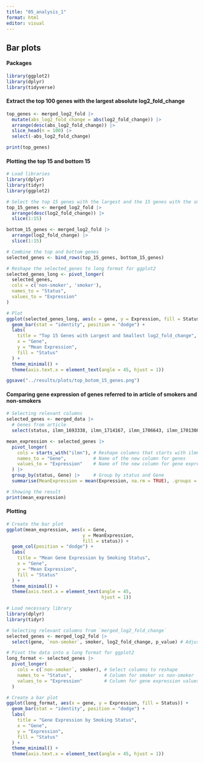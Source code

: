 ```yaml
---
title: "05_analysis_1"
format: html
editor: visual
---
```


## Bar plots

#### Packages

```r
library(ggplot2)
library(dplyr)
library(tidyverse)
```

#### Extract the top 100 genes with the largest absolute log2_fold_change

```r
top_genes <- merged_log2_fold |>
  mutate(abs_log2_fold_change = abs(log2_fold_change)) |> 
  arrange(desc(abs_log2_fold_change)) |>
  slice_head(n = 100) |>
  select(-abs_log2_fold_change) 

print(top_genes)

```

#### Plotting the top 15 and bottom 15

```r
# Load libraries
library(dplyr)
library(tidyr)
library(ggplot2)

# Select the top 15 genes with the largest and the 15 genes with the smallest
top_15_genes <- merged_log2_fold |>
  arrange(desc(log2_fold_change)) |> 
  slice(1:15)

bottom_15_genes <- merged_log2_fold |>
  arrange(log2_fold_change) |>
  slice(1:15)

# Combine the top and bottom genes
selected_genes <- bind_rows(top_15_genes, bottom_15_genes)

# Reshape the selected_genes to long format for ggplot2
selected_genes_long <- pivot_longer(
  selected_genes, 
  cols = c('non-smoker', 'smoker'), 
  names_to = "Status", 
  values_to = "Expression"
)

# Plot
ggplot(selected_genes_long, aes(x = gene, y = Expression, fill = Status)) +
  geom_bar(stat = "identity", position = "dodge") +
  labs(
    title = "Top 15 Genes with Largest and Smallest log2_fold_change",
    x = "Gene",
    y = "Mean Expression",
    fill = "Status"
  ) +
  theme_minimal() +
  theme(axis.text.x = element_text(angle = 45, hjust = 1))

ggsave("../results/plots/top_botom_15_genes.png")


```

#### Comparing gene expression of genes referred to in article of smokers and non-smokers

```r
# Selecting relevant columns
selected_genes <- merged_data |> 
  # Genes from article
  select(status, ilmn_1693338, ilmn_1714167, ilmn_1706643, ilmn_1701308, ilmn_1785272, ilmn_1717163, ilmn_1805543, ilmn_1779558)

mean_expression <- selected_genes |> 
  pivot_longer(
    cols = starts_with("ilmn"), # Reshape columns that starts with ilmn
    names_to = "Gene",          # Name of the new column for genes
    values_to = "Expression"    # Name of the new column for gene expressions
  ) |> 
  group_by(status, Gene) |>     # Group by status and Gene
  summarise(MeanExpression = mean(Expression, na.rm = TRUE), .groups = "drop")

# Showing the result
print(mean_expression)
```

#### Plotting

```r

# Create the bar plot
ggplot(mean_expression, aes(x = Gene, 
                            y = MeanExpression, 
                            fill = status)) +
  geom_col(position = "dodge") +
  labs(
    title = "Mean Gene Expression by Smoking Status",
    x = "Gene",
    y = "Mean Expression",
    fill = "Status"
  ) +
  theme_minimal() +
  theme(axis.text.x = element_text(angle = 45, 
                                   hjust = 1))

```

```r
# Load necessary library
library(dplyr)
library(tidyr)

# Selecting relevant columns from `merged_log2_fold_change`
selected_genes <- merged_log2_fold |> 
  select(gene, `non-smoker`, smoker, log2_fold_change, p_value) # Adjust columns as needed

# Pivot the data into a long format for ggplot2
long_format <- selected_genes |> 
  pivot_longer(
    cols = c(`non-smoker`, smoker), # Select columns to reshape
    names_to = "Status",            # Column for smoker vs non-smoker
    values_to = "Expression"        # Column for gene expression values
  )

# Create a bar plot
ggplot(long_format, aes(x = gene, y = Expression, fill = Status)) +
  geom_bar(stat = "identity", position = "dodge") +
  labs(
    title = "Gene Expression by Smoking Status",
    x = "Gene",
    y = "Expression",
    fill = "Status"
  ) +
  theme_minimal() +
  theme(axis.text.x = element_text(angle = 45, hjust = 1))

```
